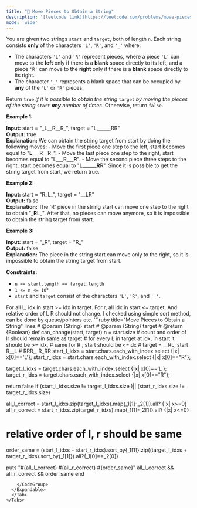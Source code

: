 ```yaml
---
title: "🧀 Move Pieces to Obtain a String"
description: '[leetcode link](https://leetcode.com/problems/move-pieces-to-obtain-a-string/description/)'
mode: 'wide'
---
```

<Tabs>
  <Tab title="Question" icon="circle-question" iconType="regular">
    <Card>
      <p>You are given two strings <code>start</code> and <code>target</code>, both of length <code>n</code>. Each string consists <strong>only</strong> of the characters <code>&#39;L&#39;</code>, <code>&#39;R&#39;</code>, and <code>&#39;_&#39;</code> where:</p>  <ul>  <li>The characters <code>&#39;L&#39;</code> and <code>&#39;R&#39;</code> represent pieces, where a piece <code>&#39;L&#39;</code> can move to the <strong>left</strong> only if there is a <strong>blank</strong> space directly to its left, and a piece <code>&#39;R&#39;</code> can move to the <strong>right</strong> only if there is a <strong>blank</strong> space directly to its right.</li>  <li>The character <code>&#39;_&#39;</code> represents a blank space that can be occupied by <strong>any</strong> of the <code>&#39;L&#39;</code> or <code>&#39;R&#39;</code> pieces.</li> </ul>  <p>Return <code>true</code> <em>if it is possible to obtain the string</em> <code>target</code><em> by moving the pieces of the string </em><code>start</code><em> <strong>any</strong> number of times</em>. Otherwise, return <code>false</code>.</p>   <p><strong class="example">Example 1:</strong></p>   <strong>Input:</strong> start = &quot;_L__R__R_&quot;, target = &quot;L______RR&quot; <br/> <strong>Output:</strong> true <br/> <strong>Explanation:</strong> We can obtain the string target from start by doing the following moves: - Move the first piece one step to the left, start becomes equal to &quot;<strong>L</strong>___R__R_&quot;. - Move the last piece one step to the right, start becomes equal to &quot;L___R___<strong>R</strong>&quot;. - Move the second piece three steps to the right, start becomes equal to &quot;L______<strong>R</strong>R&quot;. Since it is possible to get the string target from start, we return true.   <p><strong class="example">Example 2:</strong></p>   <strong>Input:</strong> start = &quot;R_L_&quot;, target = &quot;__LR&quot; <br/> <strong>Output:</strong> false <br/> <strong>Explanation:</strong> The &#39;R&#39; piece in the string start can move one step to the right to obtain &quot;_<strong>R</strong>L_&quot;. After that, no pieces can move anymore, so it is impossible to obtain the string target from start.   <p><strong class="example">Example 3:</strong></p>   <strong>Input:</strong> start = &quot;_R&quot;, target = &quot;R_&quot; <br/> <strong>Output:</strong> false <br/> <strong>Explanation:</strong> The piece in the string start can move only to the right, so it is impossible to obtain the string target from start.   <p><strong>Constraints:</strong></p>  <ul>  <li><code>n == start.length == target.length</code></li>  <li><code>1 &lt;= n &lt;= 10<sup>5</sup></code></li>  <li><code>start</code> and <code>target</code> consist of the characters <code>&#39;L&#39;</code>, <code>&#39;R&#39;</code>, and <code>&#39;_&#39;</code>.</li> </ul> 
    </Card>
  </Tab>
  <Tab title="Solution" icon="lightbulb" iconType="regular" >
    <Card>
      For all L, idx in start &gt;= idx in target. For r, all idx in start &lt;= target. And relative order of L R should not change.
I checked using simple sort method, can be done by queue/pointers etc.
</Card>
  <Expandable title="code">
    <CodeGroup dropdown>
```ruby title="Move Pieces to Obtain a String" lines
# @param {String} start
# @param {String} target
# @return {Boolean}
def can_change(start, target)
  n = start.size
  # count and order of lr should remain same as target
  # for every L in target at idx, in start it should be >= idx,
  # same for R., start should be <=idx
  # target = __RL, start R__L
  # RRR_, R_RR
  start_l_idxs = start.chars.each_with_index.select {|x| x[0]=='L'};
  start_r_idxs = start.chars.each_with_index.select {|x| x[0]=="R"};

  target_l_idxs = target.chars.each_with_index.select {|x| x[0]=='L'};
  target_r_idxs = target.chars.each_with_index.select {|x| x[0]=="R"};

  return false if (start_l_idxs.size != target_l_idxs.size )|| (start_r_idxs.size != target_r_idxs.size)

  all_l_correct = start_l_idxs.zip(target_l_idxs).map{_1[1]-_2[1]}.all? {|x| x>=0}
  all_r_correct = start_r_idxs.zip(target_r_idxs).map{_1[1]-_2[1]}.all? {|x| x<=0}

  # relative order of l, r should be same
  order_same = (start_l_idxs + start_r_idxs).sort_by{_1[1]}.zip((target_l_idxs + target_r_idxs).sort_by{_1[1]}).all?{_1[0]==_2[0]}

  puts "#{all_l_correct} #{all_r_correct} #{order_same}"
  all_l_correct && all_r_correct && order_same
end
```
    </CodeGroup>
  </Expandable>
  </Tab>
</Tabs>